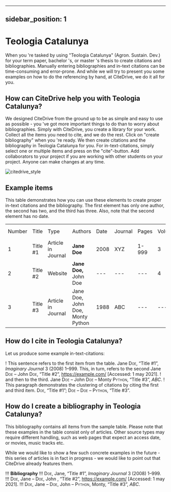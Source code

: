 
---
sidebar_position: 1
---

# Teologia Catalunya

When you 're tasked by using "Teologia Catalunya" (Agron. Sustain. Dev.) for your term paper, bachelor 's, or master 's thesis to create citations and bibliographies.
Manually entering bibliographies and in-text citations can be time-consuming and error-prone. And while we will try to present you some examples on how to do the referencing by hand, at CiteDrive, we do it all for you.

<!---
## About  Teologia Catalunya

* Title: Teologia Catalunya
* Short Title (Id): Agron. Sustain. Dev.)
* Authors: Teologia Catalunya
* Download: Teologia Catalunya
 --->

## How can CiteDrive help you with Teologia Catalunya?

We designed CiteDrive from the ground up to be as simple and easy to use as possible - you 've got more important things to do than to worry about bibliographies. Simply with CiteDrive, you create a library for your work. Collect all the items you need to cite, and we do the rest. Click on "create bibliography" when you 're ready. We then create citations and the bibliography in Teologia Catalunya for you. For in-text-citations, simply select one or multiple items and press on the "cite"-button. Add collaborators to your project if you are working with other students on your project. Anyone can make changes at any time.


![citedrive_style](images/teologia-catalunya.svg "Choose Teologia Catalunya in the CiteDrive App")


## Example items

This table demonstrates how you can use these elements to create proper in-text citations and the bibliography. The first element has only one author, the second has two, and the third has three. Also, note that the second element has no date.


<table>
  <tr>
   <td>Number
   </td>
   <td>Title
   </td>
   <td>Type
   </td>
   <td>Authors
   </td>
   <td>Date
   </td>
   <td>Journal
   </td>
   <td>Pages
   </td>
   <td>Volume
   </td>
   <td>Issue
   </td>
   <td>Access Date
   </td>
  </tr>
  <tr>
   <td>1
   </td>
   <td>Title #1
   </td>
   <td>Article in Journal
   </td>
   <td><strong>Jane Doe</strong>
   </td>
   <td>2008
   </td>
   <td>XYZ
   </td>
   <td>1-999
   </td>
   <td>3
   </td>
   <td>2
   </td>
   <td>--
   </td>
  </tr>
  <tr>
   <td>
2
   </td>
   <td>Title #2
   </td>
   <td>Website
   </td>
   <td><strong>Jane Doe, </strong>John Doe
   </td>
   <td>---
   </td>
   <td>---
   </td>
   <td>---
   </td>
   <td>4
   </td>
   <td>---
   </td>
   <td>2020-05-01
   </td>
  </tr>
  <tr>
   <td>3
   </td>
   <td>Title #3
   </td>
   <td>Article in Journal
   </td>
   <td>Jane Doe, John Doe, Monty Python
   </td>
   <td>1988
   </td>
   <td>ABC
   </td>
   <td>---
   </td>
   <td>---
   </td>
   <td>16
   </td>
   <td>---
   </td>
  </tr>
</table>



## How do I cite in  Teologia Catalunya?

Let us produce some example in-text-citations:

! This sentence refers to the first item from the table. Jane <span style="font-variant:small-caps;">Doe</span>, “Title #1”, <i>Imaginary Journal</i> 3 (2008)  1–999. This, in turn, refers to the second Jane <span style="font-variant:small-caps;">Doe</span> – John  <span style="font-variant:small-caps;">Doe</span>, “Title #2”, <https://example.com/> [Accessed: 1 may 2021].
! and then to the third.  Jane <span style="font-variant:small-caps;">Doe</span> – John <span style="font-variant:small-caps;">Doe</span> – Monty <span style="font-variant:small-caps;">Python</span>, “Title #3”, <i>ABC</i>.
! This paragraph demonstrates the clustering of citations by citing the first and third item. <span style="font-variant:small-caps;">Doe</span>, “Title #1”; <span style="font-variant:small-caps;">Doe</span> – <span style="font-variant:small-caps;">Doe</span> – <span style="font-variant:small-caps;">Python</span>, “Title #3”.



## How do I create a bibliography in Teologia Catalunya?

This bibliography contains all items from the sample table. Please note that these examples in the table consist only of articles. Other source types may require different handling, such as web pages that expect an access date, or movies, music tracks etc.

While we would like to show a few such concrete examples in the future - this series of articles is in fact in progress - we would like to point out that CiteDrive already features them.


!!! **Bibliography**
!!! <span style="font-variant:small-caps;">Doe</span>, Jane, “Title #1”, <i>Imaginary Journal</i> 3 (2008)  1–999.
!!! <span style="font-variant:small-caps;">Doe</span>, Jane – <span style="font-variant:small-caps;">Doe</span>, John , “Title #2”, <https://example.com/> [Accessed: 1 may 2021].
!!! <span style="font-variant:small-caps;">Doe</span>, Jane – <span style="font-variant:small-caps;">Doe</span>, John – <span style="font-variant:small-caps;">Python</span>, Monty, “Title #3”, <i>ABC</i>.


```
        